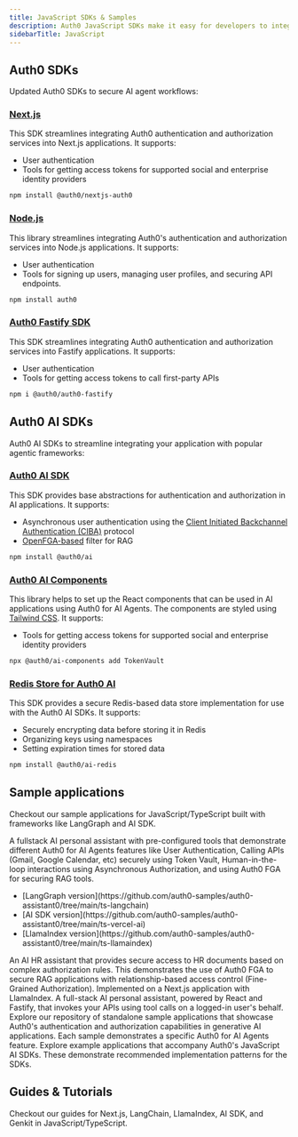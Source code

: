```yaml
---
title: JavaScript SDKs & Samples
description: Auth0 JavaScript SDKs make it easy for developers to integrate with and secure AI agent workflows.
sidebarTitle: JavaScript
---
```


## Auth0 SDKs

Updated Auth0 SDKs to secure AI agent workflows:

### [Next.js](https://github.com/auth0/nextjs-auth0)

This SDK streamlines integrating Auth0 authentication and authorization services into Next.js applications. It supports:

- User authentication
- Tools for getting access tokens for supported social and enterprise identity providers

```bash wrap lines
npm install @auth0/nextjs-auth0
```

### [Node.js](https://github.com/auth0/node-auth0)

This library streamlines integrating Auth0's authentication and authorization services into Node.js applications. It supports:

- User authentication
- Tools for signing up users, managing user profiles, and securing API endpoints.

```bash wrap lines
npm install auth0
```

### [Auth0 Fastify SDK](https://www.npmjs.com/package/@auth0/auth0-fastify)

This SDK streamlines integrating Auth0 authentication and authorization services into Fastify applications. It supports:

- User authentication
- Tools for getting access tokens to call first-party APIs

```bash wrap lines
npm i @auth0/auth0-fastify
```

## Auth0 AI SDKs

Auth0 AI SDKs to streamline integrating your application with popular agentic frameworks:

### [Auth0 AI SDK](https://github.com/auth0/auth0-ai-js)

This SDK provides base abstractions for authentication and authorization in AI applications. It supports:

- Asynchronous user authentication using the [Client Initiated Backchannel Authentication (CIBA)](https://openid.net/specs/openid-client-initiated-backchannel-authentication-core-1_0.html) protocol
- [OpenFGA-based](https://openfga.dev/) filter for RAG

```bash wrap lines
npm install @auth0/ai
```

### [Auth0 AI Components](https://github.com/auth0/auth0-ai-js/tree/main/packages/ai-components)

This library helps to set up the React components that can be used in AI applications using Auth0 for AI Agents. The components are styled using [Tailwind CSS](https://tailwindcss.com/). It supports:

- Tools for getting access tokens for supported social and enterprise identity providers

```bash wrap lines
npx @auth0/ai-components add TokenVault
```

### [Redis Store for Auth0 AI](https://github.com/auth0/auth0-ai-js/tree/main/packages/ai-redis)

This SDK provides a secure Redis-based data store implementation for use with the Auth0 AI SDKs. It supports:

- Securely encrypting data before storing it in Redis
- Organizing keys using namespaces
- Setting expiration times for stored data

```bash wrap lines
npm install @auth0/ai-redis
```

## Sample applications

Checkout our sample applications for JavaScript/TypeScript built with frameworks like LangGraph and AI SDK.

<Columns cols={2}>
  <Card
    title="Assistant0 (Next.js)"
    href="https://github.com/auth0-samples/auth0-assistant0"
  >
    A fullstack AI personal assistant with pre-configured tools that demonstrate
    different Auth0 for AI Agents features like User Authentication, Calling APIs
    (Gmail, Google Calendar, etc) securely using Token Vault, Human-in-the-loop
    interactions using Asynchronous Authorization, and using Auth0 FGA for
    securing RAG tools.
    <ul className="list-disc list-inside pl-4">
      <li>
        [LangGraph
        version](https://github.com/auth0-samples/auth0-assistant0/tree/main/ts-langchain)
      </li>
      <li>
        [AI SDK
        version](https://github.com/auth0-samples/auth0-assistant0/tree/main/ts-vercel-ai)
      </li>
      <li>
        [LlamaIndex
        version](https://github.com/auth0-samples/auth0-assistant0/tree/main/ts-llamaindex)
      </li>
    </ul>
  </Card>
  <Card
    title="SmartHR Assistant"
    href="https://github.com/auth0-samples/auth0-ai-smart-hr-assistant"
  >
    An AI HR assistant that provides secure access to HR documents based on
    complex authorization rules. This demonstrates the use of Auth0 FGA to
    secure RAG applications with relationship-based access control (Fine-Grained
    Authorization). Implemented on a Next.js application with LlamaIndex.
  </Card>
  <Card title="Agent0" href="https://github.com/auth0-samples/agent0">
    A full-stack AI personal assistant, powered by React and Fastify, that
    invokes your APIs using tool calls on a logged-in user's behalf.
  </Card>
  <Card
    title="AI Samples"
    href="https://github.com/auth0-samples/auth0-ai-samples"
  >
    Explore our repository of standalone sample applications that showcase
    Auth0's authentication and authorization capabilities in generative AI
    applications. Each sample demonstrates a specific Auth0 for AI Agents feature.
  </Card>
  <Card
    title="Auth0 AI SDK TypeScript Samples"
    href="https://github.com/auth0/auth0-ai-js/tree/main/examples"
  >
    Explore example applications that accompany Auth0's JavaScript AI SDKs.
    These demonstrate recommended implementation patterns for the SDKs.
  </Card>
</Columns>

## Guides & Tutorials

Checkout our guides for Next.js, LangChain, LlamaIndex, AI SDK, and Genkit in JavaScript/TypeScript.

<Columns cols={2}>
  <Card
    title="Check Google Calendar Availability"
    href="/how-tos/check-google-calendar-availability"
    icon="google"
    iconType="solid"
    horizontal
  />
  <Card
    title="List GitHub Repositories"
    href="/how-tos/list-github-repositories"
    icon="github"
    iconType="solid"
    horizontal
  />
  <Card
    title="List Slack Channels"
    href="/how-tos/list-slack-channels"
    icon="slack"
    iconType="solid"
    horizontal
  />
  <Card
    title="Get Salesforce Opportunities"
    href="/how-tos/get-salesforce-opportunities"
    icon="salesforce"
    iconType="solid"
    horizontal
  />
</Columns>
